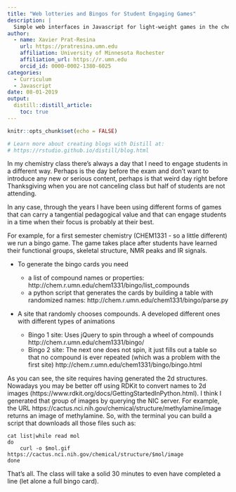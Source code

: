 ```yaml
---
title: "Web lotteries and Bingos for Student Engaging Games"
description: |
  Simple web interfaces in Javascript for light-weight games in the chemistry class
author:
  - name: Xavier Prat-Resina 
    url: https://pratresina.umn.edu
    affiliation: University of Minnesota Rochester
    affiliation_url: https://r.umn.edu
    orcid_id: 0000-0002-1380-6025
categories:
  - Curriculum
  - Javascript
date: 08-01-2019
output:
  distill::distill_article:
    toc: true
---
```

```r
knitr::opts_chunk$set(echo = FALSE)

# Learn more about creating blogs with Distill at:
# https://rstudio.github.io/distill/blog.html
```

In my chemistry class there's always a day that I need to engage students in a different way. Perhaps is the day
before the exam and don't want to introduce any new or serious content, perhaps is that weird day right before
Thanksgiving when you are not canceling class but half of students are not attending.

In any case, through the years I have been using different forms of games that can carry a tangential pedagogical value
and that can engage students in a time when their focus is probably at their best.

For example, for a first semester chemistry (CHEM1331 - so a little different) we run a bingo game.
The game takes place after students have learned their functional
groups, skeletal structure, NMR peaks and IR signals.

* To generate the bingo cards you need

  - a list of compound names or properties: http://chem.r.umn.edu/chem1331/bingo/list_compounds 
  - a python script that generates the cards by building a table with randomized names: http://chem.r.umn.edu/chem1331/bingo/parse.py 

* A site that randomly chooses compounds. A developed different ones with different types of animations

  - Bingo 1 site: Uses jQuery to spin through a wheel of compounds http://chem.r.umn.edu/chem1331/bingo/
  - Bingo 2 site: The next one does not spin, it just fills out a table so that no compound is ever repeated (which was a problem with the first site) http://chem.r.umn.edu/chem1331/bingo/bingo.html 
  
As you can see, the site requires having generated the 2d structures. Nowadays you may be better off using RDKit to convert names to 2d images (https://www.rdkit.org/docs/GettingStartedInPython.html). I think I generated that group of images by querying the NIC server. For example, the URL https://cactus.nci.nih.gov/chemical/structure/methylamine/image returns an image of methylamine. So, with the terminal you can build a script that downloads all those files such as:
```
cat list|while read mol
do
	curl -o $mol.gif https://cactus.nci.nih.gov/chemical/structure/$mol/image
done
```

That's all. The class will take a solid 30 minutes to even have completed a line (let alone a full bingo card).

```r
```
